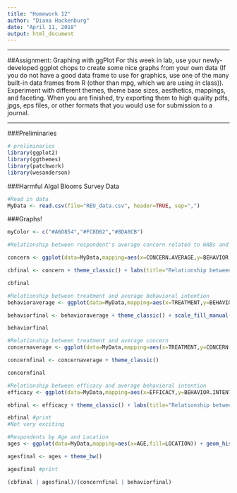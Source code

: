 ```yaml
---
title: "Homework 12"
author: "Diana Hackenburg"
date: "April 11, 2018"
output: html_document
---
```


***

##Assignment: Graphing with ggPlot
For this week in lab, use your newly-developed ggplot chops to create some nice graphs from your own data (If you do not have a good data frame to use for graphics, use one of the many built-in data frames from R (other than mpg, which we are using in class)). Experiment with different themes, theme base sizes, aesthetics, mappings, and faceting. When you are finished, try exporting them to high quality pdfs, jpgs, eps files, or other formats that you would use for submission to a journal.

***

###Preliminaries

```r
# preliminaries
library(ggplot2)
library(ggthemes)
library(patchwork)
library(wesanderson)
```

###Harmful Algal Blooms Survey Data
```r
#Read in data
MyData <- read.csv(file="REU_data.csv", header=TRUE, sep=",")
```

###Graphs!
```r
myColor <- c("#A6D854","#FC8D62","#8DA0CB")

#Relationship between respondent's average concern related to HABs and average behavioral intention to act

concern <- ggplot(data=MyData,mapping=aes(x=CONCERN.AVERAGE,y=BEHAVIOR.INTENTION.AVERAGE,color=TREATMENT)) + geom_point() + geom_smooth(method="lm",se=FALSE) + scale_color_manual(values=myColor)

cbfinal <- concern + theme_classic() + labs(title="Relationship between Concern\n and Behavior",x="Average Concern",y="Average Behavioral Intention",color="Treatment")

cbfinal

#Relationship between treatment and average behavioral intention
behavioraverage <- ggplot(data=MyData,mapping=aes(x=TREATMENT,y=BEHAVIOR.INTENTION.AVERAGE,fill=TREATMENT)) + geom_boxplot()

behaviorfinal <- behavioraverage + theme_classic() + scale_fill_manual(values=myColor)+labs(title="Average Behavioral Intention by\n Treatment",x="Treatment",y="Average Behavioral Intention",fill="Treatment")

behaviorfinal

#Relationship between treatment and average concern
concernaverage <- ggplot(data=MyData,mapping=aes(x=TREATMENT,y=CONCERN.AVERAGE,fill=TREATMENT)) + geom_boxplot() + scale_fill_manual(values=myColor)+ labs(title="Average Concern by Treatment",x="Treatment",y="Average Concern",fill="Treatment")

concernfinal <- concernaverage + theme_classic()

concernfinal

#Relationship between efficacy and average behavioral intention
efficacy <- ggplot(data=MyData,mapping=aes(x=EFFICACY,y=BEHAVIOR.INTENTION.AVERAGE,color=TREATMENT)) + geom_point() + geom_smooth(method="lm",se=FALSE) + scale_color_manual(values=myColor)

ebfinal <- efficacy + theme_classic() + labs(title="Relationship between Concern\n and Behavior",x="Average Concern",y="Average Behavioral Intention",color="Treatment")

ebfinal #print
#Not very exciting

#Respondents by Age and Location
ages <- ggplot(data=MyData,mapping=aes(x=AGE,fill=LOCATION)) + geom_histogram() + labs(title="Respondents by Age and Location",x="Age",y="Count",fill="Location")+scale_fill_manual(values=myColor)

agesfinal <- ages + theme_bw()

agesfinal #print

(cbfinal | agesfinal)/(concernfinal | behaviorfinal)


```

